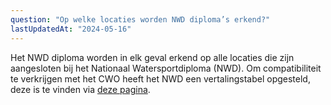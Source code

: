 ```yaml
---
question: "Op welke locaties worden NWD diploma’s erkend?"
lastUpdatedAt: "2024-05-16"
---
```


Het NWD diploma worden in elk geval erkend op alle locaties die zijn aangesloten
bij het Nationaal Watersportdiploma (NWD). Om compatibiliteit te verkrijgen met
het CWO heeft het NWD een vertalingstabel opgesteld, deze is te vinden via
[deze pagina]('/diplomalijn/consument/overgang-cwo').
